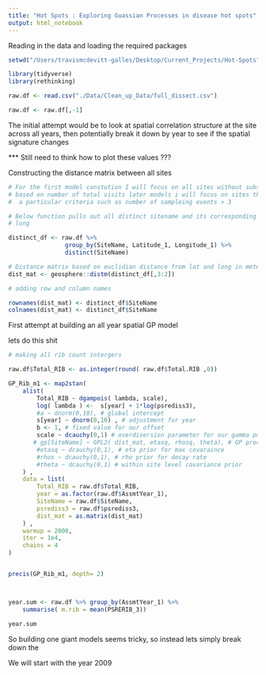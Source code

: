 ```yaml
---
title: "Hot Spots : Exploring Guassian Processes in disease hot spots"
output: html_notebook
---
```


Reading in the data and loading the required packages

```r

setwd("/Users/travismcdevitt-galles/Desktop/Current_Projects/Hot-Spots")

library(tidyverse)
library(rethinking)

raw.df <- read.csv("./Data/Clean_up_Data/full_dissect.csv")

raw.df <- raw.df[,-1]


```

The initial  attempt would be to look at spatial correlation structure at the
site across all years, then potentially break it down by year to see if the 
spatial signature changes

*** Still need to think how to plot these values ???



Constructing the distance matrix between all sites

```r

# For the first model constution I will focus on all sites without subsetting 
# based on number of total visits later models i will focus on sites that meet
#  a particular criteria such as number of sampleing events > 3 

# Below function pulls out all distinct sitename and its corresponding lat and 
# long

distinct_df <- raw.df %>%
                group_by(SiteName, Latitude_1, Longitude_1) %>%
                distinct(SiteName)

# Distance matrix based on euclidian distance from lat and long in meters
dist_mat <- geosphere::distm(distinct_df[,3:2]) 

# adding row and column names

rownames(dist_mat) <- distinct_df$SiteName
colnames(dist_mat) <- distinct_df$SiteName


```

First attempt at building an all year spatial GP model

lets do this shit

```r

# making all rib count intergers

raw.df$Total_RIB <- as.integer(round( raw.df$Total.RIB ,0))

GP_Rib_m1 <- map2stan(
    alist(
        Total_RIB ~ dgampois( lambda, scale),
        log( lambda ) <-  s[year] + 1*log(psrediss3),
        #a ~ dnorm(0,10), # global intercept
        s[year] ~ dnorm(0,10) , # adjustment for year
        b <- 1, # fixed value for our offset
        scale ~ dcauchy(0,1) # overdisersion parameter for our gamma poisson 
       # gp[SiteName] ~ GPL2( dist_mat, etasq, rhosq, theta), # GP process
        #etasq ~ dcauchy(0,1), # eta prior for max covaraince
        #rhos ~ dcauchy(0,1), # rho prior for decay rate
        #theta ~ dcauchy(0,1) # within site level covariance prior
    ) ,
    data = list(
        Total_RIB = raw.df$Total_RIB,
        year = as.factor(raw.df$AssmtYear_1),
        SiteName = raw.df$SiteName,
        psrediss3 = raw.df$psrediss3,
        dist_mat = as.matrix(dist_mat)
    ) ,
    warmup = 2000,
    iter = 1e4,
    chains = 4
)


precis(GP_Rib_m1, depth= 2)



year.sum <- raw.df %>% group_by(AssmtYear_1) %>%
    summarise( m.rib = mean(PSRERIB_3))

year.sum
```


So building one giant models seems tricky, so instead lets simply break
down the 

We will start with the year 2009

```r



```